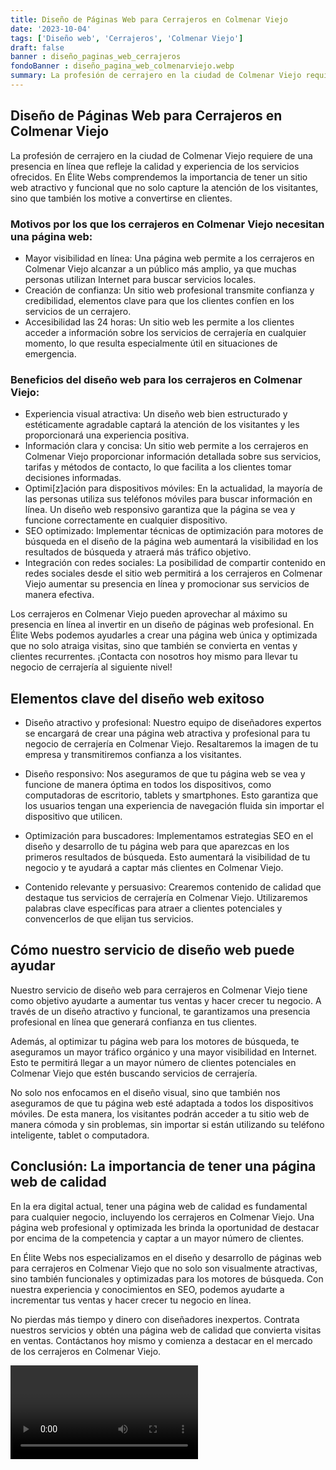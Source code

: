 ```yaml
---
title: Diseño de Páginas Web para Cerrajeros en Colmenar Viejo
date: '2023-10-04'
tags: ['Diseño web', 'Cerrajeros', 'Colmenar Viejo']
draft: false
banner : diseño_paginas_web_cerrajeros
fondoBanner : diseño_pagina_web_colmenarviejo.webp
summary: La profesión de cerrajero en la ciudad de Colmenar Viejo requiere de una presencia en línea que refleje la calidad y experiencia de los servicios ofrecidos. En Élite Webs comprendemos la importancia de tener un sitio web atractivo y funcional que no solo capture la atención de los visitantes, sino que también los motive a convertirse en clientes.
---
```


## Diseño de Páginas Web para Cerrajeros en Colmenar Viejo

La profesión de cerrajero en la ciudad de Colmenar Viejo requiere de una presencia en línea que refleje la calidad y experiencia de los servicios ofrecidos. En Élite Webs comprendemos la importancia de tener un sitio web atractivo y funcional que no solo capture la atención de los visitantes, sino que también los motive a convertirse en clientes.

### Motivos por los que los cerrajeros en Colmenar Viejo necesitan una página web:

- Mayor visibilidad en línea: Una página web permite a los cerrajeros en Colmenar Viejo alcanzar a un público más amplio, ya que muchas personas utilizan Internet para buscar servicios locales.
- Creación de confianza: Un sitio web profesional transmite confianza y credibilidad, elementos clave para que los clientes confíen en los servicios de un cerrajero.
- Accesibilidad las 24 horas: Un sitio web les permite a los clientes acceder a información sobre los servicios de cerrajería en cualquier momento, lo que resulta especialmente útil en situaciones de emergencia.

### Beneficios del diseño web para los cerrajeros en Colmenar Viejo:

- Experiencia visual atractiva: Un diseño web bien estructurado y estéticamente agradable captará la atención de los visitantes y les proporcionará una experiencia positiva.
- Información clara y concisa: Un sitio web permite a los cerrajeros en Colmenar Viejo proporcionar información detallada sobre sus servicios, tarifas y métodos de contacto, lo que facilita a los clientes tomar decisiones informadas.
- Optimi[z]ación para dispositivos móviles: En la actualidad, la mayoría de las personas utiliza sus teléfonos móviles para buscar información en línea. Un diseño web responsivo garantiza que la página se vea y funcione correctamente en cualquier dispositivo.
- SEO optimizado: Implementar técnicas de optimización para motores de búsqueda en el diseño de la página web aumentará la visibilidad en los resultados de búsqueda y atraerá más tráfico objetivo.
- Integración con redes sociales: La posibilidad de compartir contenido en redes sociales desde el sitio web permitirá a los cerrajeros en Colmenar Viejo aumentar su presencia en línea y promocionar sus servicios de manera efectiva.

Los cerrajeros en Colmenar Viejo pueden aprovechar al máximo su presencia en línea al invertir en un diseño de páginas web profesional. En Élite Webs podemos ayudarles a crear una página web única y optimizada que no solo atraiga visitas, sino que también se convierta en ventas y clientes recurrentes. ¡Contacta con nosotros hoy mismo para llevar tu negocio de cerrajería al siguiente nivel!

<GifSeo />

<Cta />

## Elementos clave del diseño web exitoso

- Diseño atractivo y profesional: Nuestro equipo de diseñadores expertos se encargará de crear una página web atractiva y profesional para tu negocio de cerrajería en Colmenar Viejo. Resaltaremos la imagen de tu empresa y transmitiremos confianza a los visitantes.

- Diseño responsivo: Nos aseguramos de que tu página web se vea y funcione de manera óptima en todos los dispositivos, como computadoras de escritorio, tablets y smartphones. Esto garantiza que los usuarios tengan una experiencia de navegación fluida sin importar el dispositivo que utilicen.

- Optimización para buscadores: Implementamos estrategias SEO en el diseño y desarrollo de tu página web para que aparezcas en los primeros resultados de búsqueda. Esto aumentará la visibilidad de tu negocio y te ayudará a captar más clientes en Colmenar Viejo.

- Contenido relevante y persuasivo: Crearemos contenido de calidad que destaque tus servicios de cerrajería en Colmenar Viejo. Utilizaremos palabras clave específicas para atraer a clientes potenciales y convencerlos de que elijan tus servicios.

## Cómo nuestro servicio de diseño web puede ayudar

Nuestro servicio de diseño web para cerrajeros en Colmenar Viejo tiene como objetivo ayudarte a aumentar tus ventas y hacer crecer tu negocio. A través de un diseño atractivo y funcional, te garantizamos una presencia profesional en línea que generará confianza en tus clientes.

Además, al optimizar tu página web para los motores de búsqueda, te aseguramos un mayor tráfico orgánico y una mayor visibilidad en Internet. Esto te permitirá llegar a un mayor número de clientes potenciales en Colmenar Viejo que estén buscando servicios de cerrajería.

No solo nos enfocamos en el diseño visual, sino que también nos aseguramos de que tu página web esté adaptada a todos los dispositivos móviles. De esta manera, los visitantes podrán acceder a tu sitio web de manera cómoda y sin problemas, sin importar si están utilizando su teléfono inteligente, tablet o computadora.

## Conclusión: La importancia de tener una página web de calidad

En la era digital actual, tener una página web de calidad es fundamental para cualquier negocio, incluyendo los cerrajeros en Colmenar Viejo. Una página web profesional y optimizada les brinda la oportunidad de destacar por encima de la competencia y captar a un mayor número de clientes.

En Élite Webs nos especializamos en el diseño y desarrollo de páginas web para cerrajeros en Colmenar Viejo que no solo son visualmente atractivas, sino también funcionales y optimizadas para los motores de búsqueda. Con nuestra experiencia y conocimientos en SEO, podemos ayudarte a incrementar tus ventas y hacer crecer tu negocio en línea.

No pierdas más tiempo y dinero con diseñadores inexpertos. Contrata nuestros servicios y obtén una página web de calidad que convierta visitas en ventas. Contáctanos hoy mismo y comienza a destacar en el mercado de los cerrajeros en Colmenar Viejo.

<Video />

<CtaBot job='Cerrajeros' city='Colmenar Viejo'/>

<Gmaps query='Colmenar Viejo+españa+maps' />